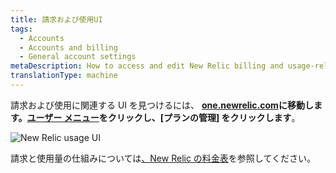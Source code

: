 ```yaml
---
title: 請求および使用UI
tags:
  - Accounts
  - Accounts and billing
  - General account settings
metaDescription: How to access and edit New Relic billing and usage-related account settings.
translationType: machine
---
```



請求および使用に関連する UI を見つけるには、 **[one.newrelic.com](https://one.newrelic.com)**に移動します。[ユーザー メニュー](/docs/accounts/accounts-billing/general-account-settings/intro-account-settings)をクリック**し、\[プランの管理] をクリックします**。

<img
  title="New Relic usage UI"
  alt="New Relic usage UI"
  src={accountsBillingUI}
/>

請求と使用量の仕組みについては[、New Relic の料金表](/docs/accounts/accounts-billing/new-relic-one-pricing-billing/new-relic-one-pricing-billing)を参照してください。
